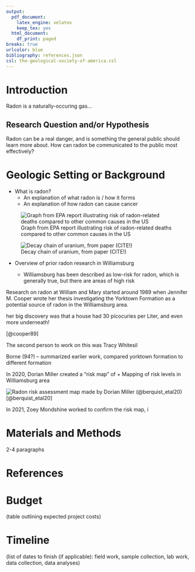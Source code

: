 ```yaml
---
output:
  pdf_document:
    latex_engine: xelatex
    keep_tex: yes
  html_document:
    df_print: paged
breaks: true
urlcolor: blue
bibliography: references.json
csl: the-geological-society-of-america.csl
---
```

\begin{flushleft}
Senior Research Outline, Figures, and References\\
Jacob Hall\\
Intro to Geologic Research\\
Professor Rowan Lockwood\\
\today
\end{flushleft}

# Introduction
Radon is a naturally-occuring gas...

## Research Question and/or Hypothesis
Radon can be a real danger, and is something the general public should learn more about. How can radon be communicated to the public most effectively?

# Geologic Setting or Background
* What is radon?
	+ An explanation of what radon is / how it forms
	+ An explanation of how radon can cause cancer

![Graph from EPA report illustrating risk of radon-related deaths compared to other common causes in the US]("Figures/EPA radon graph.png")

![Decay chain of uranium, from paper (CITE!)]("Figures/decay chain of uranium.png")

* Overview of prior radon research in Williamsburg
	
	+ Williamsburg has been described as low-risk for radon, which is generally true, but there are areas of high risk 

Research on radon at William and Mary started around 1989 when Jennifer M. Cooper wrote her thesis investigating the Yorktown Formation as a potential source of radon in the Williamsburg area.

her big discovery was that a house had 30 picocuries per Liter, and even more underneath!

[@cooper89]

The second person to work on this was Tracy Whitesil


Borne (94?) -- summarized earlier work, compared yorktown formation to different formation


In 2020, Dorian Miller created a "risk map" of 
	+ Mapping of risk levels in Williamsburg area

![Radon risk assessment map made by Dorian Miller (@berquist_etal20)]("Figures/radon risk map.png")
[@berquist_etal20]

In 2021, Zoey Mondshine worked to confirm the risk map, i


# Materials and Methods
2-4 paragraphs

# References

<div id="refs"></div>

# Budget
(table outlining expected project costs)

# Timeline
(list of dates to finish (if applicable): field work, sample collection, lab work, data collection, data analyses)
